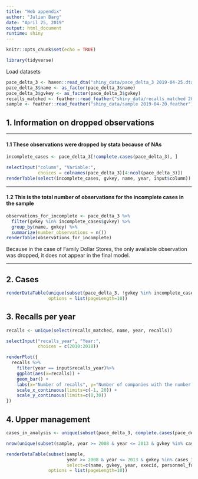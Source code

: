 ```yaml
---
title: "Web appendix"
author: "Julian Barg"
date: "April 25, 2019"
output: html_document
runtime: shiny
---
```


```r
knitr::opts_chunk$set(echo = TRUE)
```

```r
library(tidyverse)
```

Load datasets
```r
pace_delta_3 <- haven::read_dta("shiny_data/pace_delta_3 2019-04-25.dta")
pace_delta_3$name <- as_factor(pace_delta_3$name)
pace_delta_3$gvkey <- as_factor(pace_delta_3$gvkey)
recalls_matched <- feather::read_feather("shiny_data/recalls_matched 2019-04-21.feather")
sample <- feather::read_feather("shiny_data/sample 2019-04-20.feather")
```

## 1. Information on dropped observations

---

#### 1.1 These observations were dropped by stata because of NAs

```r
incomplete_cases <- pace_delta_3[!complete.cases(pace_delta_3), ]

selectInput("column", "Variable:", 
            choices = colnames(pace_delta_3)[4:ncol(pace_delta_3)])
renderTable(select(incomplete_cases, gvkey, name, year, input$column))
```

---

#### 1.2 This is the total number of observations for the incomplete cases in the sample

```r
observations_for_incomplete <- pace_delta_3 %>%
  filter(gvkey %in% incomplete_cases$gvkey) %>%
  group_by(name, gvkey) %>%
  summarize(number_observations = n())
renderTable(observations_for_incomplete)
```

Because in the case of Family Dollar Stores, the only available observation was dropped, it does not appear in the final model.

---

## 2. Cases
```r
renderDataTable(unique(subset(pace_delta_3, !gvkey %in% incomplete_cases$gvkey, c(name, gvkey))), 
                options = list(pageLength=10))
```

## 3. Recalls per year

```r
recalls <- unique(select(recalls_matched, name, year, recalls))

selectInput("recalls_year", "Year:", 
            choices = c(2010:2018))

renderPlot({
  recalls %>%
    filter(year == input$recalls_year)%>%
    ggplot(aes(x=recalls)) +
    geom_bar() +
    labs(x="Number of recalls", y="Number of companies with the number of recalls") +
    scale_x_continuous(limits=c(-1, 20)) +
    scale_y_continuous(limits=c(0,30))
})
```

## 4. Upper management

```r
cases_in_analysis <- unique(subset(pace_delta_3, complete.cases(pace_delta_3), gvkey))

nrow(unique(subset(sample, year >= 2008 & year <= 2013 & gvkey %in% cases_in_analysis$gvkey, select=execid)))

renderDataTable(subset(sample, 
                       year >= 2008 & year <= 2013 & gvkey %in% cases_in_analysis$gvkey, 
                       select=c(name, gvkey, year, execid, personnel_full_name, personnel_is_ceo)), 
                options = list(pageLength=10))
```






